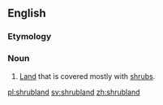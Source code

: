 ==English==

===Etymology===
{{compound|shrub|land|lang=en}}

===Noun===
{{en-noun}}

# {{cx|mostly plural|lang=en}} [[land|Land]] that is covered mostly with [[shrub]]s.

[[pl:shrubland]]
[[sv:shrubland]]
[[zh:shrubland]]